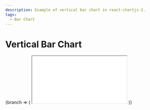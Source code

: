 ```yaml
---
description: Example of vertical bar chart in react-chartjs-2.
tags:
  - Bar Chart
---
```



# Vertical Bar Chart

<BranchProvider>
  {branch => (
    <iframe
      src={`https://codesandbox.io/embed/github/reactchartjs/react-chartjs-2/tree/${branch}/sandboxes/bar/vertical?fontsize=14&hidenavigation=1&module=%2FApp.tsx&theme=light`}
      style={{
        width: '100%',
        height: '500px',
        border: 0,
        borderRadius: '4px',
        overflow: 'hidden',
      }}
      title='reactchartjs/react-chartjs-2: grouped'
      allow='accelerometer; ambient-light-sensor; camera; encrypted-media; geolocation; gyroscope; hid; microphone; midi; payment; usb; vr; xr-spatial-tracking'
      sandbox='allow-forms allow-modals allow-popups allow-presentation allow-same-origin allow-scripts'
    ></iframe>
  )}
</BranchProvider>
